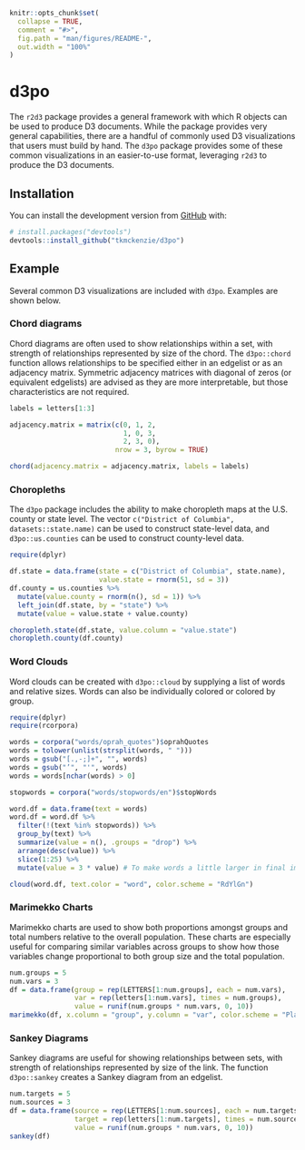 <!-- README.md is generated from README.Rmd. Please edit that file -->

```r
knitr::opts_chunk$set(
  collapse = TRUE,
  comment = "#>",
  fig.path = "man/figures/README-",
  out.width = "100%"
)
```

# d3po #

<!-- badges: start -->
<!-- badges: end -->

The `r2d3` package provides a general framework with which R objects can be used to produce D3 documents. While the package provides very general capabilities, there are a handful of commonly used D3 visualizations that users must build by hand. The `d3po` package provides some of these common visualizations in an easier-to-use format, leveraging `r2d3` to produce the D3 documents.

## Installation ##

You can install the development version from [GitHub](https://github.com/) with:

``` r
# install.packages("devtools")
devtools::install_github("tkmckenzie/d3po")
```
## Example ##

Several common D3 visualizations are included with `d3po`. Examples are shown below.

### Chord diagrams ###

Chord diagrams are often used to show relationships within a set, with strength of relationships represented by size of the chord. The `d3po::chord` function allows relationships to be specified either in an edgelist or as an adjacency matrix. Symmetric adjacency matrices with diagonal of zeros (or equivalent edgelists) are advised as they are more interpretable, but those characteristics are not required.

```r
labels = letters[1:3]

adjacency.matrix = matrix(c(0, 1, 2,
                            1, 0, 3,
                            2, 3, 0),
                          nrow = 3, byrow = TRUE)

chord(adjacency.matrix = adjacency.matrix, labels = labels)
```

### Choropleths ###

The `d3po` package includes the ability to make choropleth maps at the U.S. county or state level. The vector `c("District of Columbia", datasets::state.name)` can be used to construct state-level data, and `d3po::us.counties` can be used to construct county-level data.

```r
require(dplyr)

df.state = data.frame(state = c("District of Columbia", state.name),
                      value.state = rnorm(51, sd = 3))
df.county = us.counties %>%
  mutate(value.county = rnorm(n(), sd = 1)) %>%
  left_join(df.state, by = "state") %>%
  mutate(value = value.state + value.county)

choropleth.state(df.state, value.column = "value.state")
choropleth.county(df.county)
```

### Word Clouds ###
Word clouds can be created with `d3po::cloud` by supplying a list of words and relative sizes. Words can also be individually colored or colored by group.

```r
require(dplyr)
require(rcorpora)

words = corpora("words/oprah_quotes")$oprahQuotes
words = tolower(unlist(strsplit(words, " ")))
words = gsub("[.,-;]+", "", words)
words = gsub("’", "'", words)
words = words[nchar(words) > 0]

stopwords = corpora("words/stopwords/en")$stopWords

word.df = data.frame(text = words)
word.df = word.df %>%
  filter(!(text %in% stopwords)) %>%
  group_by(text) %>%
  summarize(value = n(), .groups = "drop") %>%
  arrange(desc(value)) %>%
  slice(1:25) %>%
  mutate(value = 3 * value) # To make words a little larger in final image

cloud(word.df, text.color = "word", color.scheme = "RdYlGn")
```

### Marimekko Charts ###
Marimekko charts are used to show both proportions amongst groups and total numbers relative to the overall population. These charts are especially useful for comparing similar variables across groups to show how those variables change proportional to both group size and the total population.

```r
num.groups = 5
num.vars = 3
df = data.frame(group = rep(LETTERS[1:num.groups], each = num.vars),
                var = rep(letters[1:num.vars], times = num.groups),
                value = runif(num.groups * num.vars, 0, 10))
marimekko(df, x.column = "group", y.column = "var", color.scheme = "Plasma")
```

### Sankey Diagrams ###
Sankey diagrams are useful for showing relationships between sets, with strength of relationships represented by size of the link. The function `d3po::sankey` creates a Sankey diagram from an edgelist.
```r
num.targets = 5
num.sources = 3
df = data.frame(source = rep(LETTERS[1:num.sources], each = num.targets),
                target = rep(letters[1:num.targets], times = num.sources),
                value = runif(num.groups * num.vars, 0, 10))
sankey(df)
```
